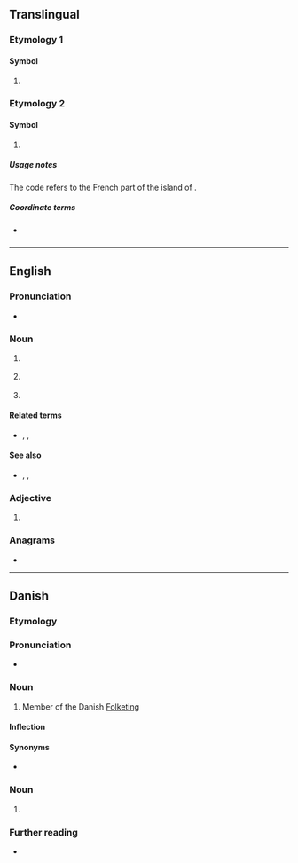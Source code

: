 {{also|mf|mF|.mf|M-F}}
==Translingual==

===Etymology 1===

====Symbol====
{{mul-symbol}}

# {{SI-unit-abb|mega|farad|[[electrical]] [[capacitance]]}}

===Etymology 2===

====Symbol====
{{mul-symbol}}

# {{ISO 3166|1|2|Collectivity of Saint Martin|Saint Martin|from=2007}}
#: {{syn|mul|MAF|qq1={{w|ISO 3166-1 alpha-3|alpha-3}}}}

=====Usage notes=====
The code refers to the French part of the island of {{w|Saint Martin (island)|Saint Martin}}.

=====Coordinate terms=====
* {{l|mul|SX}} {{q|Dutch part}}

----

==English==

===Pronunciation===
* {{audio|en|En-au-MF.ogg|Audio (AU)}}

===Noun===
{{en-noun|~}}

# {{lb|en|coarse|slang}} {{initialism of|en|motherfucker|dot=;}} {{n-g|also {{m|en|mf}}.}}
# {{lb|en|electronics}} {{initialism of|en|[[medium]] [[frequency]]}}
# {{lb|en|medicine}} {{abbreviation of|en|myelofibrosis}}

====Related terms====
* {{sense|electronics}} {{l|en|LF}}, {{l|en|HF}}, {{l|en|MW}}

====See also====
* {{sense|electronics}} {{l|en|RF}}, {{l|en|LW}}, {{l|en|SW}}

===Adjective===
{{en-adj|-}}

# {{lb|en|coarse|slang}} {{initialism of|en|motherfucking|dot=;}} {{n-g|also {{m|en|mf}}.}}

===Anagrams===
* {{anagrams|en|a=fm|F&M|FM}}

----

==Danish==

===Etymology===
{{initialism of|da|medlem af Folketinget||member of the Danish Folketing}}

===Pronunciation===
* {{IPA|da|/ɛmɛf/|[ˈɛmˈɛf]|[ɛmˈɛf]}}

===Noun===
{{da-noun|stem=MF'|en|er}}

# {{lb|da|politics}} Member of the Danish [[w:Folketing|Folketing]]

====Inflection====
{{da-noun-infl|stem=MF'|en|er|4=MF's}}

====Synonyms====
* {{l|da|folketingsmedlem}}

===Noun===
{{head|da|noun|head=MF ''or'' [[M/F]]}}

# {{abbreviation of|da|motorfærge}}

===Further reading===
* {{pedia|lang=da}}